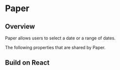 
# Paper


## Overview

Paper allows users to select a date or a range of dates.

<Canvas of={PaperStories.Properties}></Canvas>

<Meta isTemplate />

The following properties that are shared by Paper.

<Controls />

## Build on React

<Source of={PaperStories.FrameworkReact} />